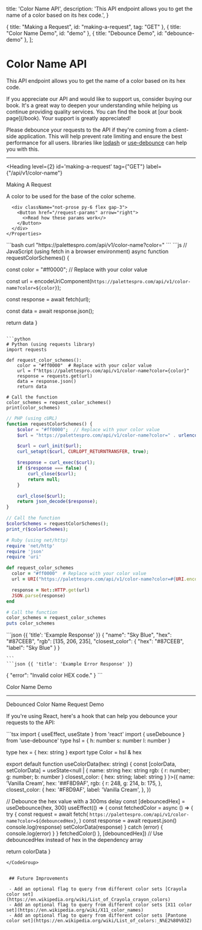   title: 'Color Name API',
  description:
    'This API endpoint allows you to get the name of a color based on its hex code.',
}

  { title: "Making a Request", id: "making-a-request", tag: "GET" },
  { title: "Color Name Demo", id: "demo" },
  { title: "Debounce Demo", id: "debounce-demo" },
];


# Color Name API

This API endpoint allows you to get the name of a color based on its hex code. 

<Note>
  If you appreciate our API and would like to support us, consider buying our book. It's a great way to deepen your understanding while helping us continue providing quality services. You can find the book at [our book page](/book). Your support is greatly appreciated!
</Note>

Please debounce your requests to the API if they're coming from a client-side application. This will help prevent rate limiting and ensure the best performance for all users.  libraries like [lodash](https://lodash.com/docs/4.17.15#debounce) or [use-debounce](https://www.npmjs.com/package/use-debounce) can help you with this.

---

<Heading
  level={2}
  id='making-a-request'
  tag={"GET"}
  label={"/api/v1/color-name"}
>
  Making A Request
</Heading>
<Row>
  <Col>
    <Properties>
      <Property name="hex" type="string">
        A color to be used for the base of the color scheme.
      </Property>

      <div className="not-prose py-6 flex gap-3">
        <Button href="/request-params" arrow="right">
          <>Read how these params work</>
        </Button>
      </div>
    </Properties>

  </Col>
  <Col sticky>

<CodeGroup title="Making a request" tag="GET" label="/api/v1/color-name">
  ```bash
  curl "https://palettespro.com/api/v1/color-name?color=<HEX_CODE>"
  ```
  ```js
// JavaScript (using fetch in a browser environment)
async function requestColorSchemes() {

  const color = "#ff0000"; // Replace with your color value

  const url = encodeUriComponent(`https://palettespro.com/api/v1/color-name?color=${color}`);

  const response = await fetch(url);

  const data = await response.json();

  return data
}

```

```python
# Python (using requests library)
import requests

def request_color_schemes():
    color = "#ff0000"  # Replace with your color value
    url = f"https://palettespro.com/api/v1/color-name?color={color}"
    response = requests.get(url)
    data = response.json()
    return data

# Call the function
color_schemes = request_color_schemes()
print(color_schemes)

````

```php
// PHP (using cURL)
function requestColorSchemes() {
    $color = "#ff0000";  // Replace with your color value
    $url = "https://palettespro.com/api/v1/color-name?color=" . urlencode($color);

    $curl = curl_init($url);
    curl_setopt($curl, CURLOPT_RETURNTRANSFER, true);

    $response = curl_exec($curl);
    if ($response === false) {
        curl_close($curl);
        return null;
    }

    curl_close($curl);
    return json_decode($response);
}

// Call the function
$colorSchemes = requestColorSchemes();
print_r($colorSchemes);
```

```ruby
# Ruby (using net/http)
require 'net/http'
require 'json'
require 'uri'

def request_color_schemes
  color = "#ff0000"  # Replace with your color value
  url = URI("https://palettespro.com/api/v1/color-name?color=#{URI.encode_www_form_component(color)}")

  response = Net::HTTP.get(url)
  JSON.parse(response)
end

# Call the function
color_schemes = request_color_schemes
puts color_schemes
```

</CodeGroup>
    ```json {{ 'title': 'Example Response' }}
{
  "name": "Sky Blue",
  "hex": "#87CEEB",
  "rgb": [135, 206, 235],
    "closest_color": {
        "hex": "#87CEEB",
        "label": "Sky Blue"
      }
}

    ```
    ```json {{ 'title': 'Example Error Response' }}
{
  "error": "Invalid color HEX code."
}
    ```
  </Col>
</Row>

<Heading level={2} id="demo">
  Color Name Demo
</Heading>

<ColorPickerAndDisplay />

---
<Heading id="debounce-demo">
Debounced Color Name Request Demo
</Heading>

If you're using React, here's a hook that can help you debounce your requests to the API:

<CodeGroup tag="GET" label="/api/v1/color-name" title="Debounced request example.">
```tsx
import { useEffect, useState } from 'react'
import { useDebounce } from 'use-debounce'
type hsl = {
  h: number
  s: number
  l: number
}

type hex = {
  hex: string
}
export type Color = hsl & hex

export default function useColorData(hex: string) {
  const [colorData, setColorData] = useState<null | {
    name: string
    hex: string
    rgb: { r: number; g: number; b: number }
    closest_color: { hex: string; label: string }
  }>({
    name: 'Vanilla Cream',
    hex: '##F8D9AF',
    rgb: {
      r: 248,
      g: 214,
      b: 175,
    },
    closest_color: {
      hex: '#F8D9AF',
      label: 'Vanilla Cream',
    },
  })

  // Debounce the hex value with a 300ms delay
  const [debouncedHex] = useDebounce(hex, 300)
  useEffect(() => {
    const fetchedColor = async () => {
      try {
        const request = await fetch(
          `https://palettespro.com/api/v1/color-name?color=${debouncedHex}`,
        )
        const response = await request.json()
        console.log(response)
        setColorData(response)
      } catch (error) {
        console.log(error) 
      }
    }
    fetchedColor()
  }, [debouncedHex]) // Use debouncedHex instead of hex in the dependency array

  return colorData
}
```
</CodeGroup>


 ## Future Improvements
 
 - Add an optional flag to query from different color sets [Crayola color set](https://en.wikipedia.org/wiki/List_of_Crayola_crayon_colors)
 - Add an optional flag to query from different color sets [X11 color set](https://en.wikipedia.org/wiki/X11_color_names)
 - Add an optional flag to query from different color sets [Pantone color set](https://en.wikipedia.org/wiki/List_of_colors:_N%E2%80%93Z)